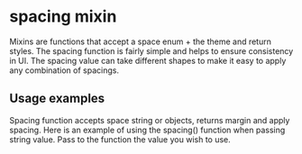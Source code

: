 
# spacing mixin

Mixins are functions that accept a space enum + the theme and return styles. The spacing function is fairly simple and helps to ensure consistency in UI.
The spacing value can take different shapes to make it easy to apply any combination of spacings.

## Usage examples

Spacing function accepts space string or objects, returns margin and apply spacing.
Here is an example of using the spacing() function when passing string value.
Pass to the function the value you wish to use.

<Story id="styles-spacing-mixin--spacing-string" />
